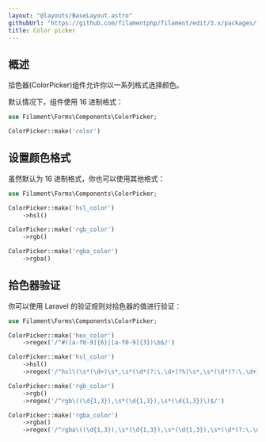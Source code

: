 ```yaml
---
layout: "@layouts/BaseLayout.astro"
githubUrl: "https://github.com/filamentphp/filament/edit/3.x/packages/forms/docs/03-fields/17-color-picker.md"
title: Color picker
---
```


## 概述

拾色器(ColorPicker)组件允许你以一系列格式选择颜色。

默认情况下，组件使用 16 进制格式：

```php
use Filament\Forms\Components\ColorPicker;

ColorPicker::make('color')
```

<AutoScreenshot name="forms/fields/color-picker/simple" alt="Color picker" version="3.x" />

## 设置颜色格式

虽然默认为 16 进制格式，你也可以使用其他格式：

```php
use Filament\Forms\Components\ColorPicker;

ColorPicker::make('hsl_color')
    ->hsl()

ColorPicker::make('rgb_color')
    ->rgb()

ColorPicker::make('rgba_color')
    ->rgba()
```

## 拾色器验证

你可以使用 Laravel 的验证规则对拾色器的值进行验证：

```php
use Filament\Forms\Components\ColorPicker;

ColorPicker::make('hex_color')
    ->regex('/^#([a-f0-9]{6}|[a-f0-9]{3})\b$/')

ColorPicker::make('hsl_color')
    ->hsl()
    ->regex('/^hsl\(\s*(\d+)\s*,\s*(\d*(?:\.\d+)?%)\s*,\s*(\d*(?:\.\d+)?%)\)$/')

ColorPicker::make('rgb_color')
    ->rgb()
    ->regex('/^rgb\((\d{1,3}),\s*(\d{1,3}),\s*(\d{1,3})\)$/')

ColorPicker::make('rgba_color')
    ->rgba()
    ->regex('/^rgba\((\d{1,3}),\s*(\d{1,3}),\s*(\d{1,3}),\s*(\d*(?:\.\d+)?)\)$/')
```
